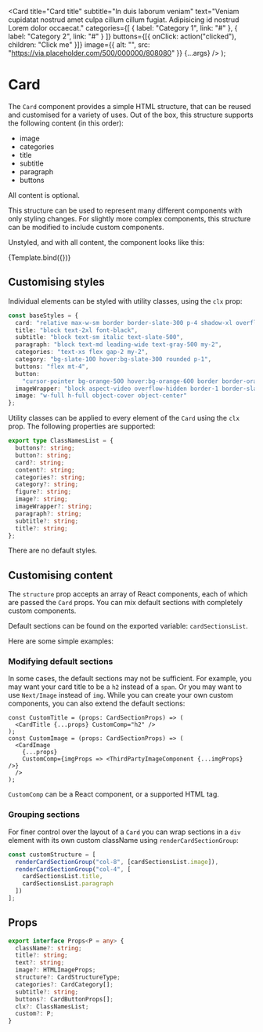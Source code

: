 
  <Card
    title="Card title"
    subtitle="In duis laborum veniam"
    text="Veniam cupidatat nostrud amet culpa cillum cillum fugiat. Adipisicing id nostrud Lorem dolor occaecat."
    categories={[
      { label: "Category 1", link: "#" },
      { label: "Category 2", link: "#" }
    ]}
    buttons={[{ onClick: action("clicked"), children: "Click me" }]}
    image={{ alt: "", src: "https://via.placeholder.com/500/000000/808080" }}
    {...args}
  />
);

<Meta title="Card" component={Card} />

# Card

The `Card` component provides a simple HTML structure, that can be reused and customised for a variety of uses. Out of the box, this structure supports the following content (in this order):

- image
- categories
- title
- subtitle
- paragraph
- buttons

All content is optional.

This structure can be used to represent many different components with only styling changes. For slightly more complex components, this structure can be modified to include custom components.

Unstyled, and with all content, the component looks like this:

<Canvas>
  <Story name="Default">{Template.bind({})}</Story>
</Canvas>

## Customising styles

Individual elements can be styled with utility classes, using the `clx` prop:

```ts
const baseStyles = {
  card: "relative max-w-sm border border-slate-300 p-4 shadow-xl overflow-hidden rounded",
  title: "block text-2xl font-black",
  subtitle: "block text-sm italic text-slate-500",
  paragraph: "block text-md leading-wide text-gray-500 my-2",
  categories: "text-xs flex gap-2 my-2",
  category: "bg-slate-100 hover:bg-slate-300 rounded p-1",
  buttons: "flex mt-4",
  button:
    "cursor-pointer bg-orange-500 hover:bg-orange-600 border border-orange-600 text-white font-bold py-2 px-4 rounded",
  imageWrapper: "block aspect-video overflow-hidden border-1 border-slate-300",
  image: "w-full h-full object-cover object-center"
};
```

<Canvas>
  <Story story={stories.ClassNames} />
</Canvas>

Utility classes can be applied to every element of the `Card` using the `clx` prop. The following properties are supported:

```ts
export type ClassNamesList = {
  buttons?: string;
  button?: string;
  card?: string;
  content?: string;
  categories?: string;
  category?: string;
  figure?: string;
  image?: string;
  imageWrapper?: string;
  paragraph?: string;
  subtitle?: string;
  title?: string;
};
```

There are no default styles.

## Customising content

The `structure` prop accepts an array of React components, each of which are passed the `Card` props. You can mix default sections with completely custom components.

Default sections can be found on the exported variable: `cardSectionsList`.

Here are some simple examples:

<Canvas>
  <Story story={stories.CustomStructure} />
</Canvas>

<Canvas>
  <Story story={stories.ReducedStructure} />
</Canvas>

### Modifying default sections

In some cases, the default sections may not be sufficient. For example, you may want your card title to be a `h2` instead of a `span`. Or you may want to use `Next/Image` instead of `img`. While you can create your own custom components, you can also extend the default sections:

```tsx
const CustomTitle = (props: CardSectionProps) => (
  <CardTitle {...props} CustomComp="h2" />
);
const CustomImage = (props: CardSectionProps) => (
  <CardImage
    {...props}
    CustomComp={imgProps => <ThirdPartyImageComponent {...imgProps} />}
  />
);
```

`CustomComp` can be a React component, or a supported HTML tag.

### Grouping sections

For finer control over the layout of a `Card` you can wrap sections in a `div` element with its own custom className using `renderCardSectionGroup`:

```ts
const customStructure = [
  renderCardSectionGroup("col-8", [cardSectionsList.image]),
  renderCardSectionGroup("col-4", [
    cardSectionsList.title,
    cardSectionsList.paragraph
  ])
];
```

<Canvas>
  <Story story={stories.CustomGroups} />
</Canvas>

## Props

```ts
export interface Props<P = any> {
  className?: string;
  title?: string;
  text?: string;
  image?: HTMLImageProps;
  structure?: CardStructureType;
  categories?: CardCategory[];
  subtitle?: string;
  buttons?: CardButtonProps[];
  clx?: ClassNamesList;
  custom?: P;
}
```
